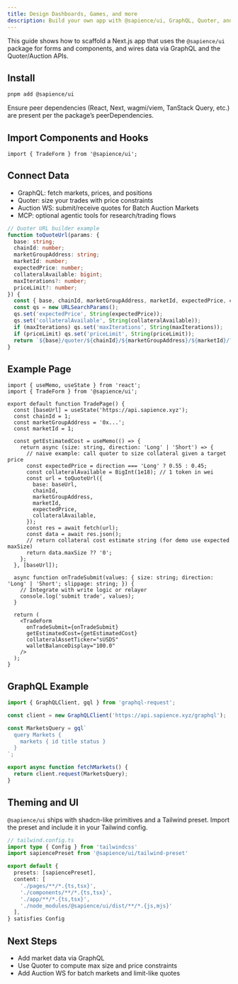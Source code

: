 ```yaml
---
title: Design Dashboards, Games, and more
description: Build your own app with @sapience/ui, GraphQL, Quoter, and Auctions.
---
```



<BuilderGuideAlert />

This guide shows how to scaffold a Next.js app that uses the `@sapience/ui` package for forms and components, and wires data via GraphQL and the Quoter/Auction APIs.

## Install

```bash
pnpm add @sapience/ui
```

Ensure peer dependencies (React, Next, wagmi/viem, TanStack Query, etc.) are present per the package’s peerDependencies.

## Import Components and Hooks

```tsx
import { TradeForm } from '@sapience/ui';
```

## Connect Data

- GraphQL: fetch markets, prices, and positions
- Quoter: size your trades with price constraints
- Auction WS: submit/receive quotes for Batch Auction Markets
- MCP: optional agentic tools for research/trading flows

```ts
// Quoter URL builder example
function toQuoteUrl(params: {
  base: string;
  chainId: number;
  marketGroupAddress: string;
  marketId: number;
  expectedPrice: number;
  collateralAvailable: bigint;
  maxIterations?: number;
  priceLimit?: number;
}) {
  const { base, chainId, marketGroupAddress, marketId, expectedPrice, collateralAvailable, maxIterations, priceLimit } = params;
  const qs = new URLSearchParams();
  qs.set('expectedPrice', String(expectedPrice));
  qs.set('collateralAvailable', String(collateralAvailable));
  if (maxIterations) qs.set('maxIterations', String(maxIterations));
  if (priceLimit) qs.set('priceLimit', String(priceLimit));
  return `${base}/quoter/${chainId}/${marketGroupAddress}/${marketId}/?${qs.toString()}`;
}
```

## Example Page

```tsx
import { useMemo, useState } from 'react';
import { TradeForm } from '@sapience/ui';

export default function TradePage() {
  const [baseUrl] = useState('https://api.sapience.xyz');
  const chainId = 1;
  const marketGroupAddress = '0x...';
  const marketId = 1;

  const getEstimatedCost = useMemo(() => {
    return async (size: string, direction: 'Long' | 'Short') => {
      // naive example: call quoter to size collateral given a target price
      const expectedPrice = direction === 'Long' ? 0.55 : 0.45;
      const collateralAvailable = BigInt(1e18); // 1 token in wei
      const url = toQuoteUrl({
        base: baseUrl,
        chainId,
        marketGroupAddress,
        marketId,
        expectedPrice,
        collateralAvailable,
      });
      const res = await fetch(url);
      const data = await res.json();
      // return collateral cost estimate string (for demo use expected maxSize)
      return data.maxSize ?? '0';
    };
  }, [baseUrl]);

  async function onTradeSubmit(values: { size: string; direction: 'Long' | 'Short'; slippage: string; }) {
    // Integrate with write logic or relayer
    console.log('submit trade', values);
  }

  return (
    <TradeForm
      onTradeSubmit={onTradeSubmit}
      getEstimatedCost={getEstimatedCost}
      collateralAssetTicker="sUSDS"
      walletBalanceDisplay="100.0"
    />
  );
}
```

## GraphQL Example

```ts
import { GraphQLClient, gql } from 'graphql-request';

const client = new GraphQLClient('https://api.sapience.xyz/graphql');

const MarketsQuery = gql`
  query Markets {
    markets { id title status }
  }
`;

export async function fetchMarkets() {
  return client.request(MarketsQuery);
}
```

## Theming and UI

`@sapience/ui` ships with shadcn-like primitives and a Tailwind preset. Import the preset and include it in your Tailwind config.

```ts
// tailwind.config.ts
import type { Config } from 'tailwindcss'
import sapiencePreset from '@sapience/ui/tailwind-preset'

export default {
  presets: [sapiencePreset],
  content: [
    './pages/**/*.{ts,tsx}',
    './components/**/*.{ts,tsx}',
    './app/**/*.{ts,tsx}',
    './node_modules/@sapience/ui/dist/**/*.{js,mjs}'
  ],
} satisfies Config
```

## Next Steps

- Add market data via GraphQL
- Use Quoter to compute max size and price constraints
- Add Auction WS for batch markets and limit-like quotes


